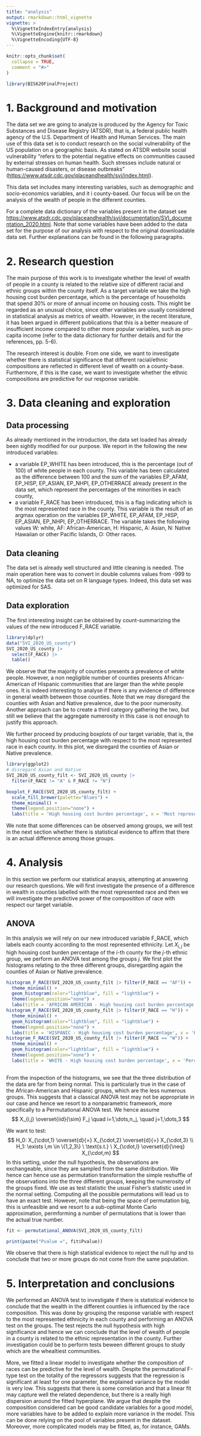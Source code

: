 ```yaml
---
title: "analysis"
output: rmarkdown::html_vignette
vignette: >
  %\VignetteIndexEntry{analysis}
  %\VignetteEngine{knitr::rmarkdown}
  %\VignetteEncoding{UTF-8}
---
```


```r
knitr::opts_chunk$set(
  collapse = TRUE,
  comment = "#>"
)
```

```r
library(BIS620FinalProject)
```

# 1. Background and motivation

The data set we are going to analyze is produced by the Agency for Toxic Substances and Disease Registry (ATSDR), that is, a federal public health agency of the U.S. Department of Health and Human Services. The main use of this data set is to conduct research on the social vulnerability of the US population on a geographic basis. As stated on ATSDR website social vulnerability "refers to the potential negative effects on communities caused by external stresses on human health. Such stresses include natural or human-caused disasters, or disease outbreaks" (<https://www.atsdr.cdc.gov/placeandhealth/svi/index.html>).

This data set includes many interesting variables, such as demographic and socio-economics variables, and it i county-based. Our focus will be on the analysis of the wealth of people in the different counties.

For a complete data dictionary of the variables present in the dataset see <https://www.atsdr.cdc.gov/placeandhealth/svi/documentation/SVI_documentation_2020.html>. Note that some variables have been added to the data set for the purpose of our analysis with respect to the original downloadable data set. Further explanations can be found in the following paragraphs.

# 2. Research question

The main purpose of this work is to investigate whether the level of wealth of people in a county is related to the relative size of different racial and ethnic groups within the county itself. As a target variable we take the high housing cost burden percentage, which is the percentage of households that spend 30% or more of annual income on housing costs. This might be regarded as an unusual choice, since other variables are usually considered in statistical analysis as metrics of wealth. However, in the recent literature, it has been argued in different publications that this is a better measure of insufficient income compared to other more popular variables, such as pro-capita income (refer to the data dictionary for further details and for the references, pp. 5-6).

The research interest is double. From one side, we want to investigate whether there is statistical significance that different racial/ethnic compositions are reflected in different level of wealth on a county-base. Furthermore, if this is the case, we want to investigate whether the ethnic compositions are predictive for our response variable.

# 3. Data cleaning and exploration

## Data processing

As already mentioned in the introduction, the data set loaded has already been sightly modified for our purpose. We report in the following the new introduced variables:

-   a variable EP_WHITE has been introduced, this is the percentage (out of 100) of white people in each county. This variable has been calculated as the difference between 100 and the sum of the variables EP_AFAM, EP_HISP, EP_ASIAN, EP_NHPI, EP_OTHERRACE already present in the data set, which represent the percentages of the minorities in each county,
-   a variable F_RACE has been introduced, this is a flag indicating which is the most represented race in the county. This variable is the result of an argmax operation on the variables EP_WHITE, EP_AFAM, EP_HISP, EP_ASIAN, EP_NHPI, EP_OTHERRACE. The variable takes the following values W: white, AF: African-American, H: Hispanic, A: Asian, N: Native Hawaiian or other Pacific Islands, O: Other races.

## Data cleaning

The data set is already well structured and little cleaning is needed. The main operation here was to convert in double columns values from -999 to NA, to optimize the data set on R language types. Indeed, this data set was optimized for SAS.

## Data exploration

The first interesting insight can be obtained by count-summarizing the values of the new introduced F_RACE variable.

```r
library(dplyr)
data("SVI_2020_US_county")
SVI_2020_US_county |>
  select(F_RACE) |>
  table()
```

We observe that the majority of counties presents a prevalence of white people. However, a non negligible number of counties presents African-American of Hispanic communities that are larger than the white people ones. It is indeed interesting to analyse if there is any evidence of difference in general wealth between those counties. Note that we may disregard the counties with Asian and Native prevalence, due to the poor numerosity. Another approach can be to create a third category gathering the two, but still we believe that the aggregate numerosity in this case is not enough to justify this approach.

We further proceed by producing boxplots of our target variable, that is, the high housing cost burden percentage with respect to the most represented race in each county. In this plot, we disregard the counties of Asian or Native prevalence.

```r
library(ggplot2)
# disregard Asian and Native
SVI_2020_US_county_filt <- SVI_2020_US_county |>
  filter(F_RACE != "A" & F_RACE != "N")

boxplot_F_RACE(SVI_2020_US_county_filt) +
  scale_fill_brewer(palette="Blues") +
  theme_minimal() +
  theme(legend.position="none") +
  labs(title = 'High housing cost burden percentage', x = 'Most represented county', y = 'Percentage')
```

We note that some differences can be observed among groups, we will test in the next section whether there is statistical evidence to affirm that there is an actual difference among those groups.

# 4. Analysis

In this section we perform our statistical anaysis, attempting at answering our research questions. We will first investigate the presence of a difference in wealth in counties labelled with the most represented race and then we will investigate the predictive power of the composititon of race with respect our target variable.

## ANOVA

In this analysis we will rely on our new introduced variable F_RACE, which labels each county according to the most represented ethnicity. Let $X_{i,j}$ be high housing cost burden percentage of the $i$-th county for the $j$-th ethnic group, we perform an ANOVA test among the groups $j$. We first plot the histograms relating to the three different groups, disregarding again the counties of Asian or Native prevalence.

```r
histogram_F_RACE(SVI_2020_US_county_filt |> filter(F_RACE == "AF")) +
  theme_minimal() +
  geom_histogram(color="lightblue", fill = "lightblue") +
  theme(legend.position="none") +
  labs(title = 'AFRICAN AMERICAN - High housing cost burden percentage', x = 'Percentage', y = 'Counts')
histogram_F_RACE(SVI_2020_US_county_filt |> filter(F_RACE == "H")) +
  theme_minimal() +
  geom_histogram(color="lightblue", fill = "lightblue") +
  theme(legend.position="none") +
  labs(title = 'HISPANIC - High housing cost burden percentage', x = 'Percentage', y = 'Counts')
histogram_F_RACE(SVI_2020_US_county_filt |> filter(F_RACE == "W")) +
  theme_minimal() +
  geom_histogram(color="lightblue", fill = "lightblue") +
  theme(legend.position="none") +
  labs(title = 'WHITE - High housing cost burden percentage', x = 'Percentage', y = 'Counts')
  
```

From the inspection of the histograms, we see that the three distribution of the data are far from being normal. This is particularly true in the case of the African-American and Hispanic groups, which are the less numerous groups. This suggests that a classical ANOVA test may not be appropriate in our case and hence we resort to a nonparametric framework, more specifically to a Permutational ANOVA test. We hence assume $$     X_{i,j} \overset{iid}{\sim} F_j \quad i=1,\dots,n_j, \quad j=1,\dots,3 $$

We want to test:
$$
    H_0: X_{\cdot,1} \overset{d}{=} X_{\cdot,2} \overset{d}{=}  X_{\cdot,3} \\
    H_1: \exists l,m \in \{1,2,3\} \ \text{s.t.} \ X_{\cdot,l} \overset{d}{\neq} X_{\cdot,m}
$$
In this setting, under the null hypothesis, the observations are exchangeable, since they are sampled from the same distribution. We hence can hence use as permutation transformation the simple reshuffle of the observations into the three different groups, keeping the numerosity of the groups fixed. We use as test statistic the usual Fisher's statistic used in the normal setting. Computing all the possible permutations will lead us to have an exact test. However, note that being the space of permutation big, this is unfeasible and we resort to a sub-optimal Monte Carlo approximation, permforming a number of permutations that is lower than the actual true number. 
```r
fit <- permutational_ANOVA(SVI_2020_US_county_filt)

print(paste("Pvalue =", fit$Pvalue))
```
We observe that there is high statistical evidence to reject the null hp and to conclude that two or more groups do not come from the same population. 

# 5. Interpretation and conclusions
We performed an ANOVA test to investigate if there is statistical evidence to conclude that the wealth in the different counties is influenced by the race composition. This was done by grouping the response variable with respect to the most represented ethnicity in each county and performing an ANOVA test on the groups. The test rejects the null hypothesis with high significance and hence we can conclude that the level of wealth of people in a county is related to the ethnic representation in the county. Further investigation could be to perform tests beween different groups to study which are the whealtiest communities.

More, we fitted a linear model to investigate whether the composition of races can be predictive for the level of wealth. Despite the permutational F-type test on the totality of the regressors suggests that the regression is significant at least for one parameter, the explained variance by the model is very low. This suggests that there is some correlation and that a linear fit may capture well the related dependence, but there is a really high dispersion around the fitted hyperplane. We argue that despite the composition considered can be good candidate variables for a good model, more variables have to be added to explain more variance in the model. This can be done relying on the pool of variables present in the dataset. Moreover, more complicated models may be fitted, as, for instance, GAMs.
